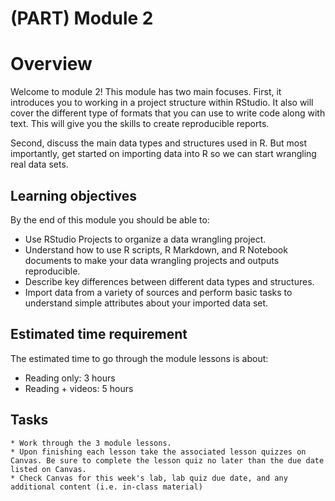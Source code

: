 # (PART) Module 2 {-}

# Overview

Welcome to module 2! This module has two main focuses. First, it introduces you to working in a project structure within RStudio. It also will cover the different type of formats that you can use to write code along with text. This will give you the skills to create reproducible reports. 

Second, discuss the main data types and structures used in R. But most importantly, get started on importing data into R so we can start wrangling real data sets.

## Learning objectives

By the end of this module you should be able to:

- Use RStudio Projects to organize a data wrangling project.
- Understand how to use R scripts, R Markdown, and R Notebook documents to make your data wrangling projects and outputs reproducible.
- Describe key differences between different data types and structures.
- Import data from a variety of sources and perform basic tasks to understand simple attributes about your imported data set.


## Estimated time requirement

The estimated time to go through the module lessons is about:

* Reading only: 3 hours
* Reading + videos: 5 hours

## Tasks

```block
* Work through the 3 module lessons.
* Upon finishing each lesson take the associated lesson quizzes on Canvas. Be sure to complete the lesson quiz no later than the due date listed on Canvas.
* Check Canvas for this week's lab, lab quiz due date, and any additional content (i.e. in-class material)
```
